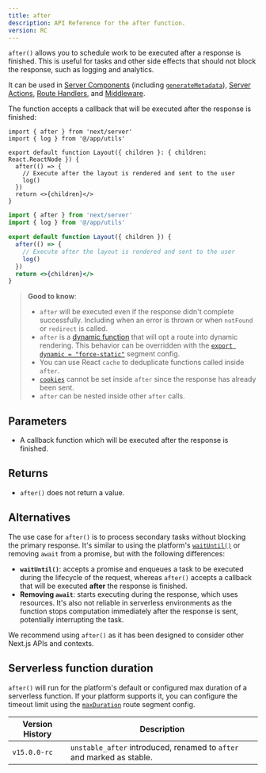 ```yaml
---
title: after
description: API Reference for the after function.
version: RC
---
```


`after()` allows you to schedule work to be executed after a response is finished. This is useful for tasks and other side effects that should not block the response, such as logging and analytics.

It can be used in [Server Components](/docs/app/building-your-application/rendering/server-components) (including [`generateMetadata`](https://nextjs.org/docs/app/api-reference/functions/generate-metadata)), [Server Actions](/docs/app/building-your-application/data-fetching/server-actions-and-mutations), [Route Handlers](/docs/app/building-your-application/routing/route-handlers), and [Middleware](/docs/app/building-your-application/routing/middleware).

The function accepts a callback that will be executed after the response is finished:

```tsx filename="app/layout.tsx switcher
import { after } from 'next/server'
import { log } from '@/app/utils'

export default function Layout({ children }: { children: React.ReactNode }) {
  after(() => {
    // Execute after the layout is rendered and sent to the user
    log()
  })
  return <>{children}</>
}
```

```jsx filename="app/layout.js switcher
import { after } from 'next/server'
import { log } from '@/app/utils'

export default function Layout({ children }) {
  after(() => {
    // Execute after the layout is rendered and sent to the user
    log()
  })
  return <>{children}</>
}
```

> **Good to know**:
>
> - `after` will be executed even if the response didn't complete successfully. Including when an error is thrown or when `notFound` or `redirect` is called.
> - `after` is a [dynamic function](/docs/app/building-your-application/rendering/server-components#dynamic-functions) that will opt a route into dynamic rendering. This behavior can be overridden with the [`export dynamic = "force-static"`](/docs/app/api-reference/file-conventions/route-segment-config#dynamic) segment config.
> - You can use React `cache` to deduplicate functions called inside `after`.
> - [`cookies`](/docs/app/api-reference/functions/cookies) cannot be set inside `after` since the response has already been sent.
> - `after` can be nested inside other `after` calls.

## Parameters

- A callback function which will be executed after the response is finished.

## Returns

- `after()` does not return a value.

## Alternatives

The use case for `after()` is to process secondary tasks without blocking the primary response. It's similar to using the platform's [`waitUntil()`](https://vercel.com/docs/functions/functions-api-reference) or removing `await` from a promise, but with the following differences:

- **`waitUntil()`**: accepts a promise and enqueues a task to be executed during the lifecycle of the request, whereas `after()` accepts a callback that will be executed **after** the response is finished.
- **Removing `await`**: starts executing during the response, which uses resources. It's also not reliable in serverless environments as the function stops computation immediately after the response is sent, potentially interrupting the task.

We recommend using `after()` as it has been designed to consider other Next.js APIs and contexts.

## Serverless function duration

`after()` will run for the platform's default or configured max duration of a serverless function. If your platform supports it, you can configure the timeout limit using the [`maxDuration`](/docs/app/api-reference/file-conventions/route-segment-config#maxduration) route segment config.

| Version History | Description                                                           |
| --------------- | --------------------------------------------------------------------- |
| `v15.0.0-rc`    | `unstable_after` introduced, renamed to `after` and marked as stable. |
